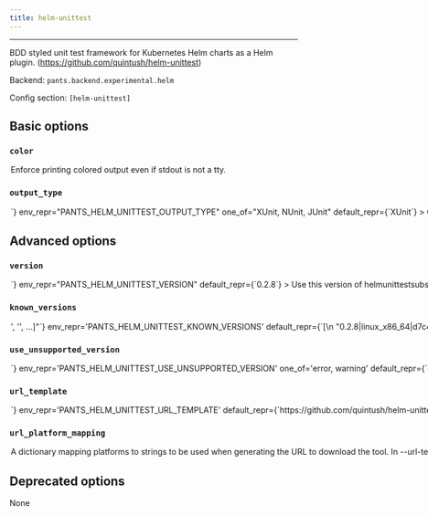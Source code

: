 ```yaml
---
title: helm-unittest
---
```



---

BDD styled unit test framework for Kubernetes Helm charts as a Helm plugin. (https://github.com/quintush/helm-unittest)

Backend: <span className="color--primary">`pants.backend.experimental.helm`</span>

Config section: <span className="color--primary">`[helm-unittest]`</span>

<span className={styles.options}>

## Basic options

### `color`

<Option
  cli_repr={`--[no-]helm-unittest-color`}
  env_repr="PANTS_HELM_UNITTEST_COLOR"
  default_repr={`False`}
>

Enforce printing colored output even if stdout is not a tty.

</Option>

### `output_type`

<Option
  cli_repr={`--helm-unittest-output-type=<HelmUnitTestReportFormat>`}
  env_repr="PANTS_HELM_UNITTEST_OUTPUT_TYPE"
  one_of="XUnit, NUnit, JUnit"
  default_repr={`XUnit`}
>

Output type used for the test report.

</Option>

## Advanced options

### `version`

<Option
  cli_repr={`--helm-unittest-version=<str>`}
  env_repr="PANTS_HELM_UNITTEST_VERSION"
  default_repr={`0.2.8`}
>

Use this version of helmunittestsubsystem.

</Option>

### `known_versions`

<Option
  cli_repr={`--helm-unittest-known-versions="['<str>', '<str>', ...]"`}
  env_repr='PANTS_HELM_UNITTEST_KNOWN_VERSIONS'
  default_repr={`[\n  "0.2.8|linux_x86_64|d7c452559ad4406a1197435394fbcffe51198060de1aa9b4cb6feaf876776ba0|18299096",\n  "0.2.8|linux_arm64 |c793e241b063f0540ad9b4acc0a02e5a101bd9daea5bdf4d8562e9b2337fedb2|16943867",\n  "0.2.8|macos_x86_64|1dc95699320894bdebf055c4f4cc084c2cfa0133d3cb7fd6a4c0adca94df5c96|18161928",\n  "0.2.8|macos_arm64 |436e3167c26f71258b96e32c2877b4f97c051064db941de097cf3db2fc861342|17621648"\n]`}
>

Known versions to verify downloads against.

Each element is a pipe-separated string of `version|platform|sha256|length`, where:

```
- `version` is the version string
- `platform` is one of [linux_arm64,linux_x86_64,macos_arm64,macos_x86_64],
- `sha256` is the 64-character hex representation of the expected sha256
digest of the download file, as emitted by `shasum -a 256`
- `length` is the expected length of the download file in bytes, as emitted by
`wc -c`
```

E.g., `3.1.2|macos_x86_64|6d0f18cd84b918c7b3edd0203e75569e0c7caecb1367bbbe409b44e28514f5be|42813`.

Values are space-stripped, so pipes can be indented for readability if necessary.

</Option>

### `use_unsupported_version`

<Option
  cli_repr={`--helm-unittest-use-unsupported-version=<UnsupportedVersionUsage>`}
  env_repr='PANTS_HELM_UNITTEST_USE_UNSUPPORTED_VERSION'
  one_of='error, warning'
  default_repr={`error`}
>

What action to take in case the requested version of helmunittestsubsystem is not supported.

Supported helmunittestsubsystem versions: unspecified

</Option>

### `url_template`

<Option
  cli_repr={`--helm-unittest-url-template=<str>`}
  env_repr='PANTS_HELM_UNITTEST_URL_TEMPLATE'
  default_repr={`https://github.com/quintush/helm-unittest/releases/download/v{version}/helm-unittest-{platform}-{version}.tgz`}
>

URL to download the tool, either as a single binary file or a compressed file (e.g. zip file). You can change this to point to your own hosted file, e.g. to work with proxies or for access via the filesystem through a `file:$abspath` URL (e.g. `file:/this/is/absolute`, possibly by [templating the buildroot in a config file](https://www.pantsbuild.org/v2.14/docs/options#config-file-entries)).

Use `{version}` to have the value from --version substituted, and `{platform}` to have a value from --url-platform-mapping substituted in, depending on the current platform. For example, https://github.com/.../protoc-&#123;version&#125;-&#123;platform&#125;.zip.

</Option>

### `url_platform_mapping`

<Option
  cli_repr={`--helm-unittest-url-platform-mapping="{'key1': val1, 'key2': val2, ...}"`}
  env_repr='PANTS_HELM_UNITTEST_URL_PLATFORM_MAPPING'
  default_repr={`{\n  "linux_arm64": "linux-arm64",\n  "linux_x86_64": "linux-amd64",\n  "macos_arm64": "macos-arm64",\n  "macos_x86_64": "macos-amd64"\n}`}
>

A dictionary mapping platforms to strings to be used when generating the URL to download the tool.

In --url-template, anytime the `{platform}` string is used, Pants will determine the current platform, and substitute `{platform}` with the respective value from your dictionary.

For example, if you define `{"macos_x86_64": "apple-darwin", "linux_x86_64": "unknown-linux"}`, and run Pants on Linux with an intel architecture, then `{platform}` will be substituted in the --url-template option with unknown-linux.

</Option>

## Deprecated options

None

</span>
